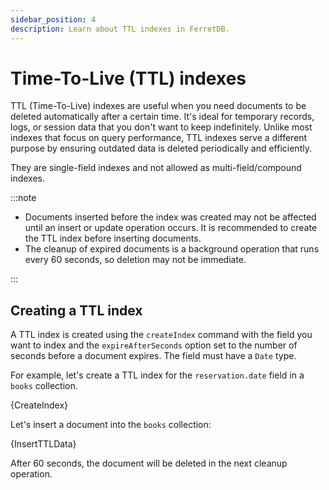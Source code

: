 ```yaml
---
sidebar_position: 4
description: Learn about TTL indexes in FerretDB.
---
```


# Time-To-Live (TTL) indexes


TTL (Time-To-Live) indexes are useful when you need documents to be deleted automatically after a certain time.
It's ideal for temporary records, logs, or session data that you don't want to keep indefinitely.
Unlike most indexes that focus on query performance, TTL indexes serve a different purpose by ensuring outdated data is deleted periodically and efficiently.

They are single-field indexes and not allowed as multi-field/compound indexes.

:::note

- Documents inserted before the index was created may not be affected until an insert or update operation occurs.
  It is recommended to create the TTL index before inserting documents.
- The cleanup of expired documents is a background operation that runs every 60 seconds, so deletion may not be immediate.

:::

## Creating a TTL index

A TTL index is created using the `createIndex` command with the field you want to index and the `expireAfterSeconds` option set to the number of seconds before a document expires.
The field must have a `Date` type.

For example, let's create a TTL index for the `reservation.date` field in a `books` collection.

<!-- markdownlint-disable MD033 -->

<CodeBlock language="js">{CreateIndex}</CodeBlock>

Let's insert a document into the `books` collection:

<CodeBlock language="js">{InsertTTLData}</CodeBlock>

After 60 seconds, the document will be deleted in the next cleanup operation.

<!-- markdownlint-enable MD033 -->
